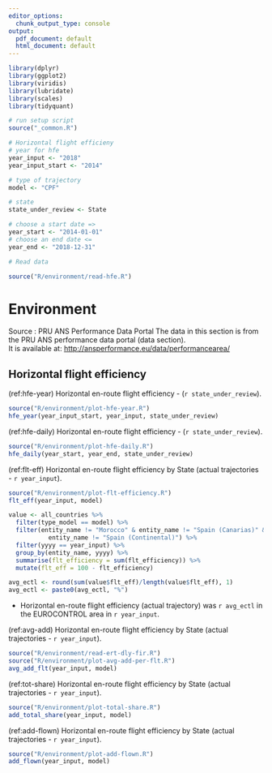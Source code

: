 ```yaml
---
editor_options:
  chunk_output_type: console
output:
  pdf_document: default
  html_document: default
---
```

```r

library(dplyr)
library(ggplot2)
library(viridis)
library(lubridate)
library(scales)
library(tidyquant)

# run setup script
source("_common.R")

# Horizontal flight efficieny
# year for hfe
year_input <- "2018"
year_input_start <- "2014"

# type of trajectory 
model <- "CPF"

# state
state_under_review <- State

# choose a start date =>
year_start <- "2014-01-01"
# choose an end date <=
year_end <- "2018-12-31"

# Read data

source("R/environment/read-hfe.R")

```


# Environment 

Source : PRU ANS Performance Data Portal 
         The data in this section is from the PRU ANS performance data portal (data section).  
         It is available at: <http://ansperformance.eu/data/performancearea/>

## Horizontal flight efficiency

(ref:hfe-year) Horizontal en-route flight efficiency - (`r state_under_review`). 

```r

source("R/environment/plot-hfe-year.R")
hfe_year(year_input_start, year_input, state_under_review)

```

(ref:hfe-daily) Horizontal en-route flight efficiency - (`r state_under_review`). 

```r

source("R/environment/plot-hfe-daily.R")
hfe_daily(year_start, year_end, state_under_review)

```

(ref:flt-eff) Horizontal en-route flight efficiency by State (actual trajectories - `r year_input`). 

```r

source("R/environment/plot-flt-efficiency.R")
flt_eff(year_input, model)

```

```r
value <- all_countries %>%
  filter(type_model == model) %>% 
  filter(entity_name != "Morocco" & entity_name != "Spain (Canarias)" & 
           entity_name != "Spain (Continental)") %>%
  filter(yyyy == year_input) %>% 
  group_by(entity_name, yyyy) %>%
  summarise(flt_efficiency = sum(flt_efficiency)) %>%
  mutate(flt_eff = 100 - flt_efficiency)

avg_ectl <- round(sum(value$flt_eff)/length(value$flt_eff), 1)
avg_ectl <- paste0(avg_ectl, "%")
```

- Horizontal en-route flight efficiency (actual trajectory) was  `r avg_ectl` 
in the EUROCONTROL area in `r year_input`. 

(ref:avg-add) Horizontal en-route flight efficiency by State (actual trajectories - `r year_input`). 

```r

source("R/environment/read-ert-dly-fir.R")
source("R/environment/plot-avg-add-per-flt.R")
avg_add_flt(year_input, model)

```

(ref:tot-share) Horizontal en-route flight efficiency by State (actual trajectories - `r year_input`). 

```r

source("R/environment/plot-total-share.R")
add_total_share(year_input, model)

```

(ref:add-flown) Horizontal en-route flight efficiency by State (actual trajectories - `r year_input`). 

```r

source("R/environment/plot-add-flown.R")
add_flown(year_input, model)

```
